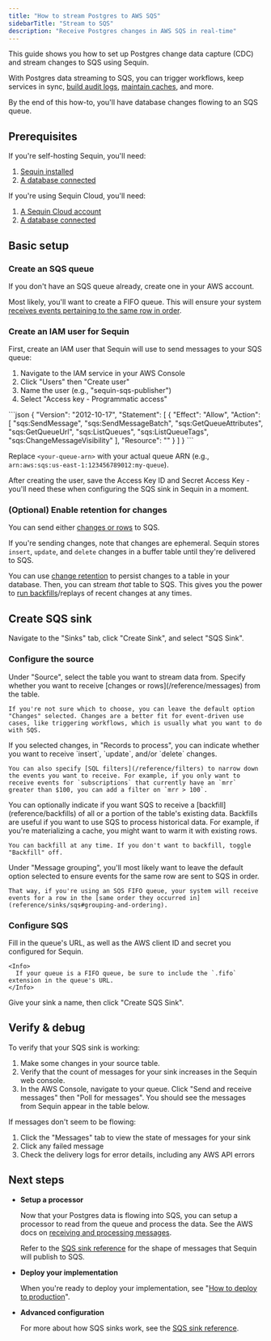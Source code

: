 ```yaml
---
title: "How to stream Postgres to AWS SQS"
sidebarTitle: "Stream to SQS"
description: "Receive Postgres changes in AWS SQS in real-time"
---
```


This guide shows you how to set up Postgres change data capture (CDC) and stream changes to SQS using Sequin.

With Postgres data streaming to SQS, you can trigger workflows, keep services in sync, [build audit logs](/how-to/create-audit-logs), [maintain caches](/how-to/maintain-caches), and more.

By the end of this how-to, you'll have database changes flowing to an SQS queue.

## Prerequisites

If you're self-hosting Sequin, you'll need:

1. [Sequin installed](/quickstart/webhooks)
2. [A database connected](/connect-postgres)

If you're using Sequin Cloud, you'll need:

1. [A Sequin Cloud account](https://console.sequinstream.com)
2. [A database connected](/connect-postgres)

## Basic setup

### Create an SQS queue

If you don't have an SQS queue already, create one in your AWS account.

Most likely, you'll want to create a FIFO queue. This will ensure your system [receives events pertaining to the same row in order](/reference/sinks/sqs#grouping-and-ordering).

### Create an IAM user for Sequin

First, create an IAM user that Sequin will use to send messages to your SQS queue:

1. Navigate to the IAM service in your AWS Console
2. Click "Users" then "Create user"
3. Name the user (e.g., "sequin-sqs-publisher")
4. Select "Access key - Programmatic access"

<Accordion title="Required IAM Policy">
  ```json
  {
    "Version": "2012-10-17",
    "Statement": [
      {
        "Effect": "Allow",
        "Action": [
          "sqs:SendMessage",
          "sqs:SendMessageBatch",
          "sqs:GetQueueAttributes",
          "sqs:GetQueueUrl",
          "sqs:ListQueues",
          "sqs:ListQueueTags",
          "sqs:ChangeMessageVisibility"
        ],
        "Resource": "<your-queue-arn>"
      }
    ]
  }
  ```
</Accordion>

Replace `<your-queue-arn>` with your actual queue ARN (e.g., `arn:aws:sqs:us-east-1:123456789012:my-queue`).

After creating the user, save the Access Key ID and Secret Access Key - you'll need these when configuring the SQS sink in Sequin in a moment.

### (Optional) Enable retention for changes

You can send either [changes or rows](/reference/messages) to SQS.

If you're sending changes, note that changes are ephemeral. Sequin stores `insert`, `update`, and `delete` changes in a buffer table until they're delivered to SQS.

You can use [change retention](reference/change-retention) to persist changes to a table in your database. Then, you can stream _that_ table to SQS. This gives you the power to [run backfills](/reference/backfills)/replays of recent changes at any times.

## Create SQS sink

Navigate to the "Sinks" tab, click "Create Sink", and select "SQS Sink".

### Configure the source

<Steps>
  <Step title="Select source table">
    Under "Source", select the table you want to stream data from.
  </Step>

  <Step title="Choose message type">
    Specify whether you want to receive [changes or rows](/reference/messages) from the table.

    If you're not sure which to choose, you can leave the default option "Changes" selected. Changes are a better fit for event-driven use cases, like triggering workflows, which is usually what you want to do with SQS.
  </Step>

  <Step title="Specify filters">
    If you selected changes, in "Records to process", you can indicate whether you want to receive `insert`, `update`, and/or `delete` changes.

    You can also specify [SQL filters](/reference/filters) to narrow down the events you want to receive. For example, if you only want to receive events for `subscriptions` that currently have an `mrr` greater than $100, you can add a filter on `mrr > 100`.
  </Step>

  <Step title="Specify backfill">
    You can optionally indicate if you want SQS to receive a [backfill](reference/backfills) of all or a portion of the table's existing data. Backfills are useful if you want to use SQS to process historical data. For example, if you're materializing a cache, you might want to warm it with existing rows.

    You can backfill at any time. If you don't want to backfill, toggle "Backfill" off.
  </Step>

  <Step title="Specify message grouping">
    Under "Message grouping", you'll most likely want to leave the default option selected to ensure events for the same row are sent to SQS in order.

    That way, if you're using an SQS FIFO queue, your system will receive events for a row in the [same order they occurred in](reference/sinks/sqs#grouping-and-ordering).
  </Step>

</Steps>

### Configure SQS

<Steps>
  <Step title="Enter queue details">
    Fill in the queue's URL, as well as the AWS client ID and secret you configured for Sequin.

    <Info>
      If your queue is a FIFO queue, be sure to include the `.fifo` extension in the queue's URL.
    </Info>
  </Step>

  <Step title="Create the sink">
    Give your sink a name, then click "Create SQS Sink".
  </Step>
</Steps>

## Verify & debug

To verify that your SQS sink is working:

1. Make some changes in your source table.
2. Verify that the count of messages for your sink increases in the Sequin web console.
3. In the AWS Console, navigate to your queue. Click "Send and receive messages" then "Poll for messages". You should see the messages from Sequin appear in the table below.

If messages don't seem to be flowing:

1. Click the "Messages" tab to view the state of messages for your sink
2. Click any failed message
3. Check the delivery logs for error details, including any AWS API errors

## Next steps

- **Setup a processor**

   Now that your Postgres data is flowing into SQS, you can setup a processor to read from the queue and process the data. See the AWS docs on [receiving and processing messages](https://docs.aws.amazon.com/AWSSimpleQueueService/latest/SQSDeveloperGuide/sqs-getting-started.html#step-receive-delete-message).
   
   Refer to the [SQS sink reference](/reference/sinks/sqs) for the shape of messages that Sequin will publish to SQS.

- **Deploy your implementation**

   When you're ready to deploy your implementation, see "[How to deploy to production](/how-to/deploy-to-production)".

- **Advanced configuration**

   For more about how SQS sinks work, see the [SQS sink reference](/reference/sinks/sqs).
